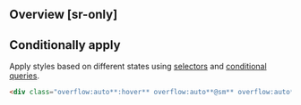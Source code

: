 ## Overview [sr-only]
<Overview/>

## Conditionally apply
Apply styles based on different states using [selectors](/docs/state-selectors) and [conditional queries](/docs/conditional-queries).
```html
<div class="overflow:auto**:hover** overflow:auto**@sm** overflow:auto**@dark** overflow:auto**@print**">…</div>
```

